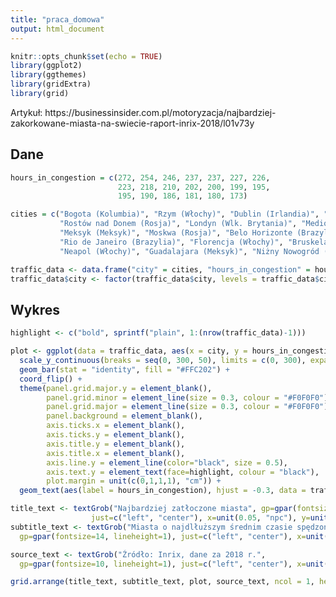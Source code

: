 ```yaml
---
title: "praca_domowa"
output: html_document
---
```


```r
knitr::opts_chunk$set(echo = TRUE)
library(ggplot2)
library(ggthemes)
library(gridExtra)
library(grid)
```


Artykuł: 
https://businessinsider.com.pl/motoryzacja/najbardziej-zakorkowane-miasta-na-swiecie-raport-inrix-2018/l01v73y

## Dane

```r

hours_in_congestion = c(272, 254, 246, 237, 237, 227, 226, 
                        223, 218, 210, 202, 200, 199, 195, 
                        195, 190, 186, 181, 180, 173)

cities = c("Bogota (Kolumbia)", "Rzym (Włochy)", "Dublin (Irlandia)", "Paryż(Francja)",
           "Rostów nad Donem (Rosja)", "Londyn (Wlk. Brytania)", "Mediolan (Włochy)", "Bordeaux (Francja)",
           "Meksyk (Meksyk)", "Moskwa (Rosja)", "Belo Horizonte (Brazylia)", "Sankt Petersburd (Rosja)", 
           "Rio de Janeiro (Brazylia)", "Florencja (Włochy)", "Bruskela (Belgia)", " Belfast(Wlk. Brytania)",
           "Neapol (Włochy)", "Guadalajara (Meksyk)", "Niżny Nowogród (Rosja)", "Warszawa (Polska)")

traffic_data <- data.frame("city" = cities, "hours_in_congestion" = hours_in_congestion)
traffic_data$city <- factor(traffic_data$city, levels = traffic_data$city[length(traffic_data$city):1])
```

## Wykres


```r
highlight <- c("bold", sprintf("plain", 1:(nrow(traffic_data)-1)))

plot <- ggplot(data = traffic_data, aes(x = city, y = hours_in_congestion)) +
  scale_y_continuous(breaks = seq(0, 300, 50), limits = c(0, 300), expand = c(0, 0), position = "right") + 
  geom_bar(stat = "identity", fill = "#FFC202") + 
  coord_flip() + 
  theme(panel.grid.major.y = element_blank(),
        panel.grid.minor = element_line(size = 0.3, colour = "#F0F0F0"),
        panel.grid.major = element_line(size = 0.3, colour = "#F0F0F0"),
        panel.background = element_blank(),
        axis.ticks.x = element_blank(),
        axis.ticks.y = element_blank(),
        axis.title.y = element_blank(),
        axis.title.x = element_blank(),
        axis.line.y = element_line(color="black", size = 0.5),
        axis.text.y = element_text(face=highlight, colour = "black"),
        plot.margin = unit(c(0,1,1,1), "cm")) + 
  geom_text(aes(label = hours_in_congestion), hjust = -0.3, data = traffic_data[c(1, nrow(traffic_data)), ])

title_text <- textGrob("Najbardziej zatłoczone miasta", gp=gpar(fontsize=18, fontface="bold",lineheight=1),
                  just=c("left", "center"), x=unit(0.05, "npc"), y=unit(0.05, "npc"))
subtitle_text <- textGrob("Miasta o najdlłuższym średnim czasie spędzonym w korkach podczas \ndo pracy w godzinach szczytu w skali roku",
  gp=gpar(fontsize=14, lineheight=1), just=c("left", "center"), x=unit(0.05, "npc"))

source_text <- textGrob("Źródło: Inrix, dane za 2018 r.",
  gp=gpar(fontsize=10, lineheight=1), just=c("left", "center"), x=unit(0.05, "npc"))

grid.arrange(title_text, subtitle_text, plot, source_text, ncol = 1, heights = c(1, 2.5, 10, 1))
```
